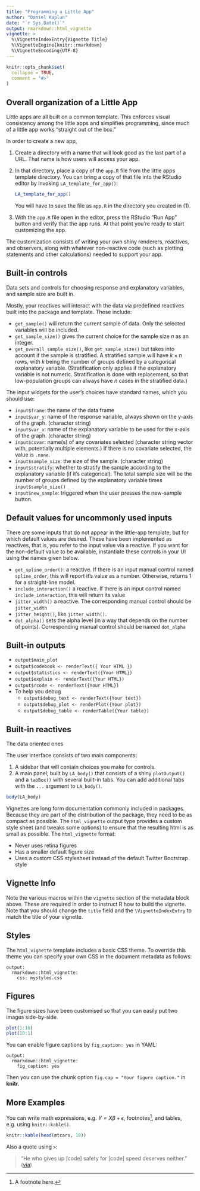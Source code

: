 ```yaml
---
title: "Programming a Little App"
author: "Daniel Kaplan"
date: "`r Sys.Date()`"
output: rmarkdown::html_vignette
vignette: >
  %\VignetteIndexEntry{Vignette Title}
  %\VignetteEngine{knitr::rmarkdown}
  %\VignetteEncoding{UTF-8}
---
```


```r
knitr::opts_chunk$set(
  collapse = TRUE,
  comment = "#>"
)
```

## Overall organization of a Little App

Little apps are all built on a common template. This enforces visual consistency among the little apps and simplifies programming, since much of a little app works "straight out of the box."



In order to create a new app,

1. Create a directory with a name that will look good as the last part of a URL. That name is how users will access your app.
2. In that directory, place a copy of the `app.R` file from the little apps template directory. You can bring a copy of that file into the RStudio editor by invoking `LA_template_for_app()`:

    ```r
LA_template_for_app()
```

   You will have to save the file as `app.R` in the directory you created in (1).
3. With the `app.R` file open in the editor, press the RStudio "Run App" button and verify that the app runs. At that point you're ready to start customizing the app.

The customization consists of writing your own shiny renderers, reactives, and observers, along with whatever non-reactive code (such as plotting statements and other calculations) needed to support your app.


## Built-in controls

Data sets and controls for choosing response and explanatory variables, and sample size are built in.

Mostly, your reactives will interact with the data via predefined reactives built into the package and template. These include:

* `get_sample()` will return the current sample of data. Only the selected variables will be included.
* `get_sample_size()` gives the current choice for the sample size $n$ as an integer.
* `get_overall_sample_size()`, like `get_sample_size()` but takes into account if the sample is stratified. A stratified sample will have $k \times n$ rows, with $k$ being the number of groups defined by a categorical explanatory variable. (Stratification only applies if the explanatory variable is not  numeric. Stratification is done with replacement, so that low-population groups can  always have $n$ cases in the stratified data.)

The input widgets for the user's choices have standard names, which you should use:

* `input$frame`: the name  of the data frame
* `input$var_y`: name of the response variable, always shown on the y-axis of the graph. (character string)
* `input$var_x`: name of the explanatory variable to be used for the x-axis of the graph. (character string)
* `input$covar`: name(s) of any covariates selected (character string vector with, potentially multiple elements.) If there is no covariate selected, the value is `.none`.
* `input$sample_size`: the  size of the sample. (character string)
* `input$stratify`: whether to stratify the sample according to the explanatory variable (if it's categorical). The total sample size will be the number of groups defined by the explanatory variable times `input$sample_size()`
* `input$new_sample`: triggered when the user presses the new-sample button.

## Default values for uncommonly used inputs

There are some inputs that do not appear in the little-app template, but for which default values are desired. These have been implemented as reactives, that is, you refer to the input value via a reactive. If you want for the non-default value to be available, instantiate these controls in your UI using the names given below.

* `get_spline_order()`: a reactive. If there is an input manual control named `spline_order`, this will report it's value as a number. Otherwise, returns 1 for a straight-line model.
* `include_interaction()` a reactive. If there is an input control named `include_interaction`, this will return its value
* `jitter_width()` a reactive. The corresponding manual control should be `jitter_width`
* `jitter_height()`, like `jitter_width()`.
* `dot_alpha()` sets the alpha level (in a way that depends on the number of points). Corresponding manual control should be named `dot_alpha`

## Built-in outputs

* `output$main_plot`
* `output$codebook <- renderText({ Your HTML })`
* `output$statistics <- renderText({Your HTML})`
* `output$explain <- renderText({Your HTML})`
* `output$rcode <- renderText({Your HTML})`
* To help you debug
    - `output$debug_text <- renderText({Your text})`
    - `output$debug_plot <- renderPlot({Your plot})`
    - `output$debug_table <- renderTable({Your table})`

## Built-in reactives

The data oriented ones


The user interface consists of two main components:

1. A sidebar that will contain choices you make for controls.
2. A main panel, built by `LA_body()` that consists of a shiny `plotOutput()` and a `tabBox()` with several built-in tabs. You can add additional tabs with the `...` argument to `LA_body()`.


```r
body(LA_body)
```

Vignettes are long form documentation commonly included in packages. Because they are part of the distribution of the package, they need to be as compact as possible. The `html_vignette` output type provides a custom style sheet (and tweaks some options) to ensure that the resulting html is as small as possible. The `html_vignette` format:

- Never uses retina figures
- Has a smaller default figure size
- Uses a custom CSS stylesheet instead of the default Twitter Bootstrap style

## Vignette Info

Note the various macros within the `vignette` section of the metadata block above. These are required in order to instruct R how to build the vignette. Note that you should change the `title` field and the `\VignetteIndexEntry` to match the title of your vignette.

## Styles

The `html_vignette` template includes a basic CSS theme. To override this theme you can specify your own CSS in the document metadata as follows:

    output: 
      rmarkdown::html_vignette:
        css: mystyles.css

## Figures

The figure sizes have been customised so that you can easily put two images side-by-side. 

```r
plot(1:10)
plot(10:1)
```

You can enable figure captions by `fig_caption: yes` in YAML:

    output:
      rmarkdown::html_vignette:
        fig_caption: yes

Then you can use the chunk option `fig.cap = "Your figure caption."` in **knitr**.

## More Examples

You can write math expressions, e.g. $Y = X\beta + \epsilon$, footnotes^[A footnote here.], and tables, e.g. using `knitr::kable()`.

```r
knitr::kable(head(mtcars, 10))
```

Also a quote using `>`:

> "He who gives up [code] safety for [code] speed deserves neither."
([via](https://twitter.com/hadleywickham/status/504368538874703872))
